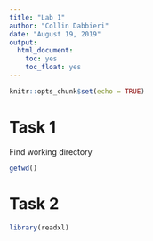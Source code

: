 ```yaml
---
title: "Lab 1"
author: "Collin Dabbieri"
date: "August 19, 2019"
output: 
  html_document:
    toc: yes
    toc_float: yes
---
```


```r
knitr::opts_chunk$set(echo = TRUE)
```

# Task 1

Find working directory

```r
getwd()
```

# Task 2


```r
library(readxl)
```

